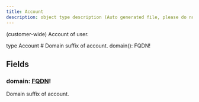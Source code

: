 ```yaml
---
title: Account
description: object type description (Auto generated file, please do not modify)
---
```



(customer-wide) Account of user.

<GQLCodeSnippet>
<GQLLine><GQLKeyword>type</GQLKeyword> Account <GQLOpen /></GQLLine>
<GQLLine> </GQLLine>
	<GQLLine><GQLTab /><GQLComment># Domain suffix of account.</GQLComment></GQLLine>
	<GQLLine><GQLTab /><GQLName>domain</GQLName>(): <GQLLink href="/ecdn-api-scalars/FQDN">FQDN</GQLLink><GQLOperator>!</GQLOperator></GQLLine>
<GQLLine> </GQLLine>
<GQLLine><GQLClose /></GQLLine>
</GQLCodeSnippet>


## Fields

### domain: [FQDN](/ecdn-api-scalars/FQDN)!
Domain suffix of account.


